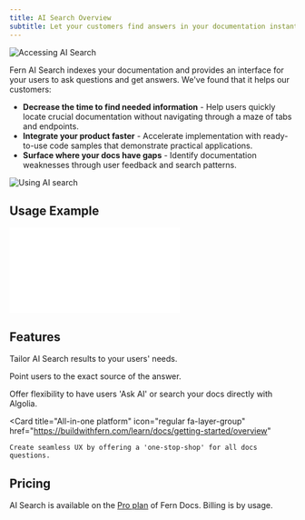 ```yaml
---
title: AI Search Overview
subtitle: Let your customers find answers in your documentation instantly. 
---
```


<Frame caption="AI Search is accessed via the search bar, alongside keyword search.">
<img src="../assets/search-modal.png" alt="Accessing AI Search" />
</Frame>

Fern AI Search indexes your documentation and provides an interface for your users to ask questions and get answers. We've found that it helps our customers:

- **Decrease the time to find needed information** - Help users quickly locate crucial documentation without navigating through a maze of tabs and endpoints.
- **Integrate your product faster** - Accelerate implementation with ready-to-use code samples that demonstrate practical applications.
- **Surface where your docs have gaps** - Identify documentation weaknesses through user feedback and search patterns.

<Frame caption="Users can ask questions in natural language, and get answers in a conversational manner.">
<img src="../assets/ask-ai-modal.png" alt="Using AI search" />
</Frame>

## Usage Example 

<embed src="../assets/openrouter-example.mp4" type="video/mp4" />

## Features 

<CardGroup cols={2}>
  <Card 
    title="Custom prompting"
    icon="regular book-open"
    href="/pages/ai-search/features/custom-prompting"
  >
    Tailor AI Search results to your users' needs. 
  </Card>

  <Card 
    title="Citations" 
    icon="regular quote-right"
    href="/pages/ai-search/features/citations"
    >
    Point users to the exact source of the answer. 
  </Card>

  <Card 
    title="Integration with Algolia" 
    icon="regular plug"
    href="https://algolia.com" 
    >
    Offer flexibility to have users 'Ask AI' or search your docs directly with Algolia. 
  </Card>

  <Card 
    title="All-in-one platform" 
    icon="regular fa-layer-group"
    href="https://buildwithfern.com/learn/docs/getting-started/overview"
  >
    Create seamless UX by offering a 'one-stop-shop' for all docs questions. 
  </Card>

</CardGroup>

## Pricing

AI Search is available on the [Pro plan](https://buildwithfern.com/pricing#Docs) of Fern Docs. Billing is by usage.


